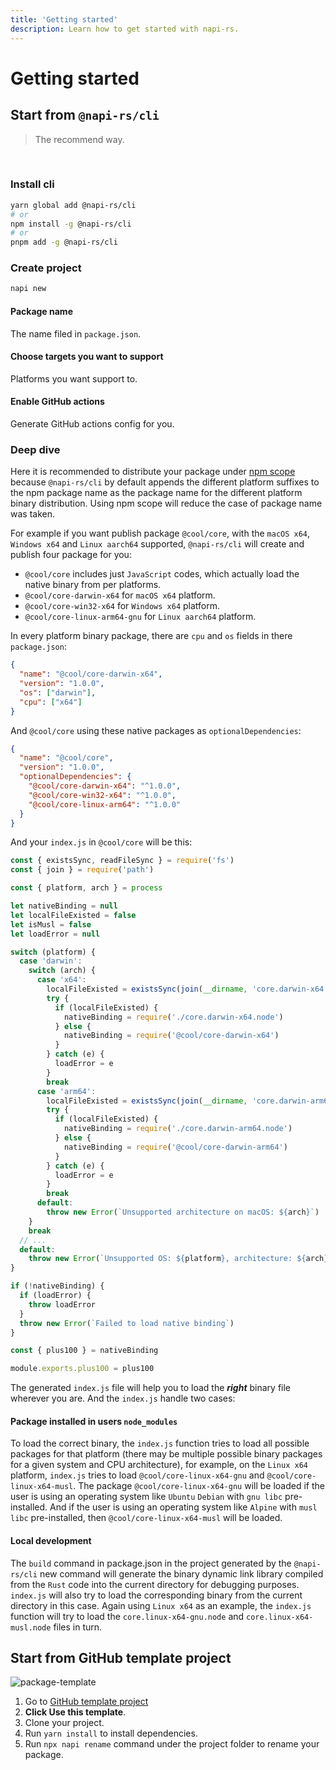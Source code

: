 ```yaml
---
title: 'Getting started'
description: Learn how to get started with napi-rs.
---
```


# Getting started


## Start from `@napi-rs/cli`

> The recommend way.

<br />

<GuideVideo />

### Install cli

```bash
yarn global add @napi-rs/cli
# or
npm install -g @napi-rs/cli
# or
pnpm add -g @napi-rs/cli
```

### Create project

```bash
napi new
```

#### Package name

The name filed in `package.json`.

#### Choose targets you want to support

Platforms you want support to.

#### Enable GitHub actions

Generate GitHub actions config for you.

### Deep dive

Here it is recommended to distribute your package under [npm scope](https://docs.npmjs.com/creating-and-publishing-scoped-public-packages/) because `@napi-rs/cli` by default appends the different platform suffixes to the npm package name as the package name for the different platform binary distribution. Using npm scope will reduce the case of package name was taken.

For example if you want publish package `@cool/core`, with the `macOS x64`, `Windows x64` and `Linux aarch64` supported, `@napi-rs/cli` will create and publish four package for you:

- `@cool/core` includes just `JavaScript` codes, which actually load the native binary from per platforms.
- `@cool/core-darwin-x64` for `macOS x64` platform.
- `@cool/core-win32-x64` for `Windows x64` platform.
- `@cool/core-linux-arm64-gnu` for `Linux aarch64` platform.

In every platform binary package, there are `cpu` and `os` fields in there `package.json`:

```json filename="package.json"
{
  "name": "@cool/core-darwin-x64",
  "version": "1.0.0",
  "os": ["darwin"],
  "cpu": ["x64"]
}
```

And `@cool/core` using these native packages as `optionalDependencies`:

```json filename="package.json"
{
  "name": "@cool/core",
  "version": "1.0.0",
  "optionalDependencies": {
    "@cool/core-darwin-x64": "^1.0.0",
    "@cool/core-win32-x64": "^1.0.0",
    "@cool/core-linux-arm64": "^1.0.0"
  }
}
```

And your `index.js` in `@cool/core` will be this:

```js filename="index.js"
const { existsSync, readFileSync } = require('fs')
const { join } = require('path')

const { platform, arch } = process

let nativeBinding = null
let localFileExisted = false
let isMusl = false
let loadError = null

switch (platform) {
  case 'darwin':
    switch (arch) {
      case 'x64':
        localFileExisted = existsSync(join(__dirname, 'core.darwin-x64.node'))
        try {
          if (localFileExisted) {
            nativeBinding = require('./core.darwin-x64.node')
          } else {
            nativeBinding = require('@cool/core-darwin-x64')
          }
        } catch (e) {
          loadError = e
        }
        break
      case 'arm64':
        localFileExisted = existsSync(join(__dirname, 'core.darwin-arm64.node'))
        try {
          if (localFileExisted) {
            nativeBinding = require('./core.darwin-arm64.node')
          } else {
            nativeBinding = require('@cool/core-darwin-arm64')
          }
        } catch (e) {
          loadError = e
        }
        break
      default:
        throw new Error(`Unsupported architecture on macOS: ${arch}`)
    }
    break
  // ...
  default:
    throw new Error(`Unsupported OS: ${platform}, architecture: ${arch}`)
}

if (!nativeBinding) {
  if (loadError) {
    throw loadError
  }
  throw new Error(`Failed to load native binding`)
}

const { plus100 } = nativeBinding

module.exports.plus100 = plus100
```

The generated `index.js` file will help you to load the **_right_** binary file wherever you are. And the `index.js` handle two cases:

#### Package installed in users `node_modules`

To load the correct binary, the `index.js` function tries to load all possible packages for that platform (there may be multiple possible binary packages for a given system and CPU architecture), for example, on the `Linux x64` platform, `index.js` tries to load `@cool/core-linux-x64-gnu` and `@cool/core-linux-x64-musl`. The package `@cool/core-linux-x64-gnu` will be loaded if the user is using an operating system like `Ubuntu` `Debian` with `gnu libc` pre-installed. And if the user is using an operating system like `Alpine` with `musl libc` pre-installed, then `@cool/core-linux-x64-musl` will be loaded.

#### Local development

The `build` command in package.json in the project generated by the `@napi-rs/cli` new command will generate the binary dynamic link library compiled from the `Rust` code into the current directory for debugging purposes. `index.js` will also try to load the corresponding binary from the current directory in this case. Again using `Linux x64` as an example, the `index.js` function will try to load the `core.linux-x64-gnu.node` and `core.linux-x64-musl.node` files in turn.

## Start from **GitHub template project**

![package-template](./package-template.png)

1. Go to [GitHub template project](https://github.com/napi-rs/package-template)
2. **Click Use this template**.
3. Clone your project.
4. Run `yarn install` to install dependencies.
5. Run `npx napi rename` command under the project folder to rename your package.
